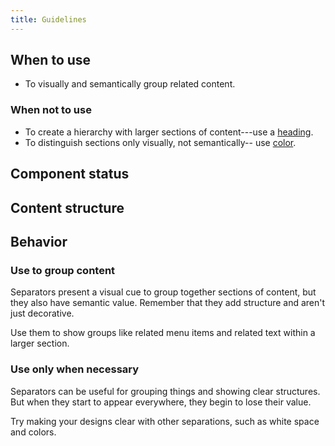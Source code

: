 ```yaml
---
title: Guidelines
---
```


<ReactExample name="Separator" />

## When to use

- To visually and semantically group related content.

### When not to use

- To create a hierarchy with larger sections of content---use a [heading](/components/text/heading/).
- To distinguish sections only visually, not semantically-- use [color](/foundation/color/).

## Component status

<ComponentStatus component="Separator" />

## Content structure

<FigmaFile
  file="4QJZqvBvRrLu6t9mwObCkA"
  node="174%3A8"
  alt="Separator: clearly separates sections of content."
/>

## Behavior

### Use to group content

Separators present a visual cue to group together sections of content,
but they also have semantic value.
Remember that they add structure and aren't just decorative.

Use them to show groups like related menu items
and related text within a larger section. 

<ReactExample name="Separator" />

### Use only when necessary

Separators can be useful for grouping things and showing clear structures.
But when they start to appear everywhere,
they begin to lose their value.

Try making your designs clear with other separations,
such as white space and colors. 
